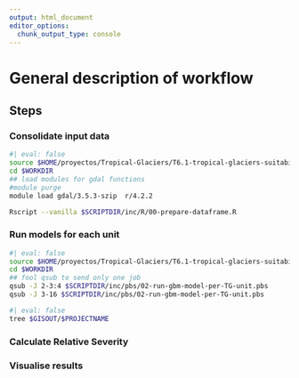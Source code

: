 ```yaml
---
output: html_document
editor_options: 
  chunk_output_type: console
---
```


# General description of workflow

## Steps

### Consolidate input data

```sh
#| eval: false
source $HOME/proyectos/Tropical-Glaciers/T6.1-tropical-glaciers-suitability-model/env/project-env.sh
cd $WORKDIR
## load modules for gdal functions
#module purge
module load gdal/3.5.3-szip  r/4.2.2

Rscript --vanilla $SCRIPTDIR/inc/R/00-prepare-dataframe.R
```

### Run models for each unit

```sh
#| eval: false
source $HOME/proyectos/Tropical-Glaciers/T6.1-tropical-glaciers-suitability-model/env/project-env.sh
cd $WORKDIR
## fool qsub to send only one job
qsub -J 2-3:4 $SCRIPTDIR/inc/pbs/02-run-gbm-model-per-TG-unit.pbs 
qsub -J 3-16 $SCRIPTDIR/inc/pbs/02-run-gbm-model-per-TG-unit.pbs
```


```sh
#| eval: false
tree $GISOUT/$PROJECTNAME
```

### Calculate Relative Severity

### Visualise results


